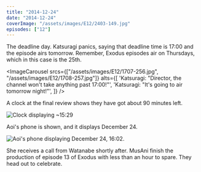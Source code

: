 ```yaml
---
title: "2014-12-24"
date: "2014-12-24"
coverImage: "/assets/images/E12/2403-149.jpg"
episodes: ["12"]
---
```


The deadline day. Katsuragi panics, saying that deadline time is 17:00 and the episode airs tomorrow. Remember, Exodus episodes air on Thursdays, which in this case is the 25th.

<ImageCarousel
  srcs={["/assets/images/E12/1707-256.jpg", "/assets/images/E12/1708-257.jpg"]}
  alts={[
    'Katsuragi: "Director, the channel won\'t take anything past 17:00!"',
    'Katsuragi: "It\'s going to air tomorrow night!"',
  ]}
/>

A clock at the final review shows they have got about 90 minutes left.

![Clock displaying ~15:29](/assets/images/E12/1831-258.jpg)

Aoi's phone is shown, and it displays December 24.

![Aoi's phone displaying December 24, 16:02.](/assets/images/E12/1952-258.jpg)

She receives a call from Watanabe shortly after. MusAni finish the production of episode 13 of Exodus with less than an hour to spare. They head out to celebrate.
